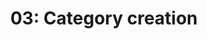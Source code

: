 ---
title: '03: Category creation'
summary: |
    Reframe and rename the need FarmTech is solving for. Helps create a catchy, endearing headline and copy.
start: '2024-12-21'
duration: '2 days'
owner:
    image: '@images/avatars/kb.jpg'
    title: 'kb'
status: Done
details:
    -
        title: Activities
        body: |
            - Check, does a rough estimation of the category already exist
            - How is it (this category) being discussed?
            - Is it named, owned? Collectively or by one individual company?
            - Where lies the potential for a name/frame or re-name/reframe?
    -
        title: Deliverables
        body: |
            - Reframed (and/or renamed) category
            - Description of market category
            - Category Leadership Playbook (K16E suggestions)
    -
        title: Readings
        body: |
            - [What Is Category Design in Marketing (And Why Is It an Important Strategy)?](https://www.singlegrain.com/marketing-strategy/what-is-category-design-in-marketing-and-why-is-it-an-important-strategy/)
            - [Smart Farming: How Technology is Transforming Farms and the Agricultural Market](https://kingstec.com/smart-farming-how-technology-is-transforming-farms-and-the-agricultural-market/)
            - [Differentiate or Die: 7 Rules for Category Leadership](https://www.youtube.com/watch?v=W0e0ypdERgg)
            - [Tesla’s Direct Sales Model: Revolutionizing the Automotive Industry](https://medium.com/the-tesla-digest/teslas-direct-sales-model-revolutionizing-the-automotive-industry-b8555dec2a03)
---
